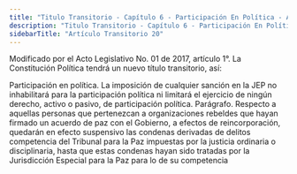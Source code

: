 ```yaml
---
title: "Titulo Transitorio - Capítulo 6 - Participación En Política - Artículo Transitorio 20"
description: "Titulo Transitorio - Capítulo 6 - Participación En Política - Artículo Transitorio 20"
sidebarTitle: "Artículo Transitorio 20"
---
```


<Warning>Modificado por el Acto Legislativo No. 01 de 2017, artículo 1°. La Constitución Política tendrá un nuevo título transitorio, así: </Warning>

Participación en política. La imposición de cualquier sanción en la JEP no inhabilitará para la participación política ni limitará el ejercicio de ningún derecho, activo o pasivo, de participación política. Parágrafo. Respecto a aquellas personas que pertenezcan a organizaciones rebeldes que hayan firmado un acuerdo de paz con el Gobierno, a efectos de reincorporación, quedarán en efecto suspensivo las condenas derivadas de delitos competencia del Tribunal para la Paz impuestas por la justicia ordinaria o disciplinaria, hasta que estas condenas hayan sido tratadas por la Jurisdicción Especial para la Paz para lo de su competencia
